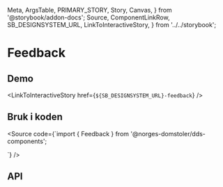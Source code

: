   Meta,
  ArgsTable,
  PRIMARY_STORY,
  Story,
  Canvas,
} from '@storybook/addon-docs';
  Source,
  ComponentLinkRow,
  SB_DESIGNSYSTEM_URL,
  LinkToInteractiveStory,
} from '../../storybook';

<Meta title="Design system/Feedback/API" component={Feedback} />

# Feedback

<ComponentLinkRow
  docsHref="https://design.domstol.no/987b33f71/p/73f13e-feedback"
  figmaHref="https://www.figma.com/file/ewqSDmkgqDQ5PyOsRp4V5b/?node-id=155%3A38"
  githubHref="https://github.com/domstolene/designsystem/tree/master/packages/components/src/components/Feedback"
/>

## Demo

<Canvas>
  <Story id="design-system-feedback--default" />
</Canvas>

<LinkToInteractiveStory href={`${SB_DESIGNSYSTEM_URL}-feedback`} />

## Bruk i koden

<Source code={`import { Feedback } from '@norges-domstoler/dds-components';

<Feedback ratingLabel="Hvordan opplevdes innsendingen?" />
`} />

## API

<ArgsTable story={PRIMARY_STORY} />
